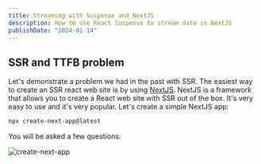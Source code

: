 ```yaml
---
title: Streaming with Suspense and NextJS
description: How to use React Suspense to stream data in NextJS
publishDate: "2024-01-14"
---
```


## SSR and TTFB problem

Let's demonstrate a problem we had in the past with SSR. The easiest way to create an SSR react web site is by using [NextJS](https://nextjs.org/). NextJS is a framework that allows you to create a React web site with SSR out of the box. It's very easy to use and it's very popular. Let's create a simple NextJS app:

```bash
npx create-next-app@latest
```

You will be asked a few questions:

![create-next-app](./create-next-app.png)